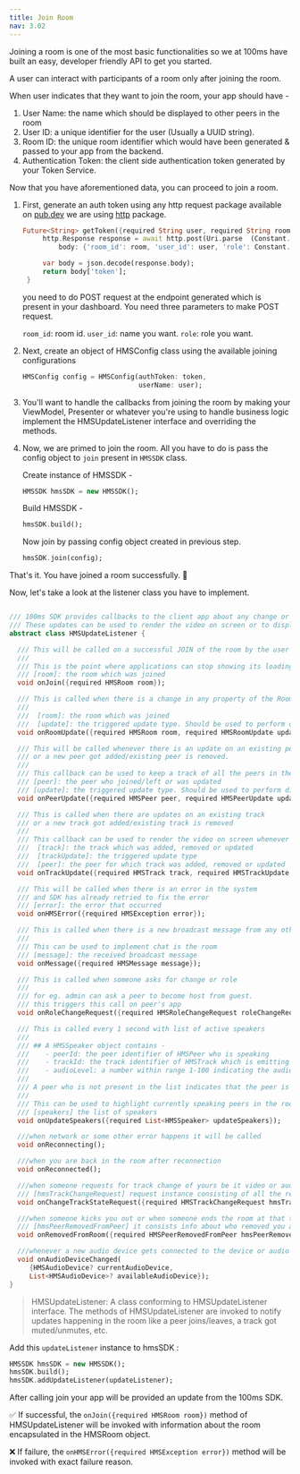 ```yaml
---
title: Join Room
nav: 3.02
---
```


Joining a room is one of the most basic functionalities so we at 100ms have built an easy, developer friendly API to get you started.

A user can interact with participants of a room only after joining the room.

When user indicates that they want to join the room, your app should have -

1. User Name: the name which should be displayed to other peers in the room
2. User ID: a unique identifier for the user (Usually a UUID string).
3. Room ID: the unique room identifier which would have been generated & passed to your app from the backend.
4. Authentication Token: the client side authentication token generated by your Token Service.


Now that you have aforementioned data, you can proceed to join a room.

1. First, generate an auth token using any http request package 
   available on [pub.dev](https://pub.dev/) we are using [http](https://pub.dev/packages/http) package.

   ```dart
   Future<String> getToken({required String user, required String room}) async {
        http.Response response = await http.post(Uri.parse  (Constant.getTokenURL),
            body: {'room_id': room, 'user_id': user, 'role': Constant.defaultRole});

        var body = json.decode(response.body);
        return body['token'];
    }
   ```
    you need to do POST request at the endpoint generated which is present in your dashboard.
    You need three parameters to make POST request.

    `room_id`: room id. `user_id`: name you want. 
    `role`: role you want.


2. Next, create an object of HMSConfig class using the available  joining configurations

   ```dart
   HMSConfig config = HMSConfig(authToken: token,
                                userName: user);
   ```

3. You'll want to handle the callbacks from joining the room by making your ViewModel, Presenter or whatever you're using to handle business logic implement the HMSUpdateListener interface and overriding the methods.

4. Now, we are primed to join the room. All you have to do is pass the config object to `join` present in `HMSSDK` class.

   Create instance of HMSSDK -
   ```dart 
   HMSSDK hmsSDK = new HMSSDK();
   ```
   
   Build HMSSDK -
   ```dart
   hmsSDK.build();
   ```

   Now join by passing config object created in previous step.
   ```dart 
   hmsSDK.join(config);
   ```

That's it. You have joined a room successfully. 🥳

Now, let's take a look at the listener class you have to implement.
 
```dart

/// 100ms SDK provides callbacks to the client app about any change or update happening in the room after a user has joined by implementing HMSUpdateListener.
/// These updates can be used to render the video on screen or to display other info regarding the room.
abstract class HMSUpdateListener {

  /// This will be called on a successful JOIN of the room by the user
  ///
  /// This is the point where applications can stop showing its loading state
  /// [room]: the room which was joined
  void onJoin({required HMSRoom room});

  /// This is called when there is a change in any property of the Room
  ///
  ///  [room]: the room which was joined
  ///  [update]: the triggered update type. Should be used to perform different UI Actions
  void onRoomUpdate({required HMSRoom room, required HMSRoomUpdate update});

  /// This will be called whenever there is an update on an existing peer
  /// or a new peer got added/existing peer is removed.
  ///
  /// This callback can be used to keep a track of all the peers in the room
  /// [peer]: the peer who joined/left or was updated
  /// [update]: the triggered update type. Should be used to perform different UI Actions
  void onPeerUpdate({required HMSPeer peer, required HMSPeerUpdate update});

  /// This is called when there are updates on an existing track
  /// or a new track got added/existing track is removed
  ///
  /// This callback can be used to render the video on screen whenever a track gets added
  ///  [track]: the track which was added, removed or updated
  ///  [trackUpdate]: the triggered update type
  ///  [peer]: the peer for which track was added, removed or updated
  void onTrackUpdate({required HMSTrack track, required HMSTrackUpdate trackUpdate, required HMSPeer peer});

  /// This will be called when there is an error in the system
  /// and SDK has already retried to fix the error
  /// [error]: the error that occurred
  void onHMSError({required HMSException error});

  /// This is called when there is a new broadcast message from any other peer in the room
  ///
  /// This can be used to implement chat is the room
  /// [message]: the received broadcast message
  void onMessage({required HMSMessage message});

  /// This is called when someone asks for change or role
  ///
  /// for eg. admin can ask a peer to become host from guest.
  /// this triggers this call on peer's app
  void onRoleChangeRequest({required HMSRoleChangeRequest roleChangeRequest});

  /// This is called every 1 second with list of active speakers
  ///
  /// ## A HMSSpeaker object contains -
  ///    - peerId: the peer identifier of HMSPeer who is speaking
  ///    - trackId: the track identifier of HMSTrack which is emitting audio
  ///    - audioLevel: a number within range 1-100 indicating the audio volume
  ///
  /// A peer who is not present in the list indicates that the peer is not speaking
  ///
  /// This can be used to highlight currently speaking peers in the room
  /// [speakers] the list of speakers
  void onUpdateSpeakers({required List<HMSSpeaker> updateSpeakers});

  ///when network or some other error happens it will be called
  void onReconnecting();

  ///when you are back in the room after reconnection
  void onReconnected();

  ///when someone requests for track change of yours be it video or audio this will be triggered
  /// [hmsTrackChangeRequest] request instance consisting of all the required info about track change
  void onChangeTrackStateRequest({required HMSTrackChangeRequest hmsTrackChangeRequest});

  ///when someone kicks you out or when someone ends the room at that time it is triggered
  /// [hmsPeerRemovedFromPeer] it consists info about who removed you and why.
  void onRemovedFromRoom({required HMSPeerRemovedFromPeer hmsPeerRemovedFromPeer});

  ///whenever a new audio device gets connected to the device or audio device is switched this is triggered
  void onAudioDeviceChanged(
     {HMSAudioDevice? currentAudioDevice,
     List<HMSAudioDevice>? availableAudioDevice});
}

```

>HMSUpdateListener: A class conforming to HMSUpdateListener interface.
The methods of HMSUpdateListener are invoked to notify updates happening in the room like a peer joins/leaves, a track got muted/unmutes, etc.

Add this `updateListener` instance to hmsSDK : 
```dart
HMSSDK hmsSDK = new HMSSDK();
hmsSDK.build();
hmsSDK.addUpdateListener(updateListener);
```

After calling join your app will be provided an update from the 100ms SDK.

✅ If successful, the `onJoin({required HMSRoom room})` method of HMSUpdateListener will be invoked with information about the room encapsulated in the HMSRoom object.

❌ If failure, the `onHMSError({required HMSException error})` method will be invoked with exact failure reason.
